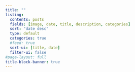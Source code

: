 ```yaml
---
title: ""
listing:
  contents: posts
  fields: [image, date, title, description, categories]
  sort: "date desc"
  type: default
  categories: true
  #feed: true
  sort-ui: [title, date]
  filter-ui: false
#page-layout: full
title-block-banner: true
---
```


::: column-page
:::
